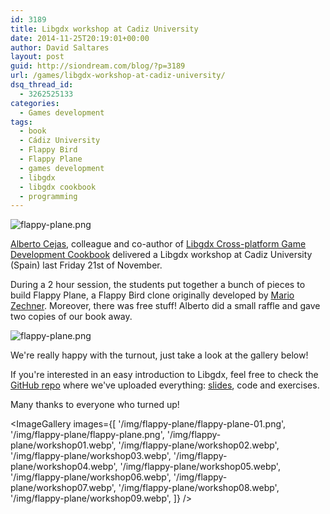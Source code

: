 ```yaml
---
id: 3189
title: Libgdx workshop at Cadiz University
date: 2014-11-25T20:19:01+00:00
author: David Saltares
layout: post
guid: http://siondream.com/blog/?p=3189
url: /games/libgdx-workshop-at-cadiz-university/
dsq_thread_id:
  - 3262525133
categories:
  - Games development
tags:
  - book
  - Cádiz University
  - Flappy Bird
  - Flappy Plane
  - games development
  - libgdx
  - libgdx cookbook
  - programming
---
```


![flappy-plane.png](/img/flappy-plane/flappy-plane.webp)

[Alberto Cejas](https://twitter.com/omniyo), colleague and co-author of [Libgdx Cross-platform Game Development Cookbook](https://www.packtpub.com/game-development/libgdx-cross-platform-game-development-cookbook) delivered a Libgdx workshop at Cadiz University (Spain) last Friday 21st of November.

During a 2 hour session, the students put together a bunch of pieces to build Flappy Plane, a Flappy Bird clone originally developed by [Mario Zechner](https://twitter.com/badlogicgames). Moreover, there was free stuff! Alberto did a small raffle and gave two copies of our book away.

![flappy-plane.png](/img/flappy-plane/flappy-plane-01.webp)

We're really happy with the turnout, just take a look at the gallery below!

If you're interested in an easy introduction to Libgdx, feel free to check the [GitHub repo](https://github.com/AlbertoCejas/flappybird_workshop) where we've uploaded everything: [slides](https://github.com/AlbertoCejas/flappybird_workshop/blob/master/slides/slides_english.pdf?raw=true), code and exercises.

Many thanks to everyone who turned up!

<ImageGallery
  images={[
    '/img/flappy-plane/flappy-plane-01.png',
    '/img/flappy-plane/flappy-plane.png',
    '/img/flappy-plane/workshop01.webp',
    '/img/flappy-plane/workshop02.webp',
    '/img/flappy-plane/workshop03.webp',
    '/img/flappy-plane/workshop04.webp',
    '/img/flappy-plane/workshop05.webp',
    '/img/flappy-plane/workshop06.webp',
    '/img/flappy-plane/workshop07.webp',
    '/img/flappy-plane/workshop08.webp',
    '/img/flappy-plane/workshop09.webp',
  ]}
/>

